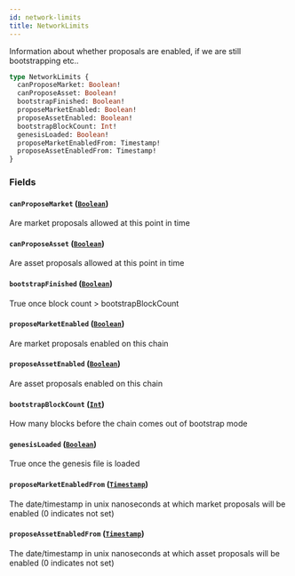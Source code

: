 ```yaml
---
id: network-limits
title: NetworkLimits
---
```



Information about whether proposals are enabled, if we are still bootstrapping etc..

```graphql
type NetworkLimits {
  canProposeMarket: Boolean!
  canProposeAsset: Boolean!
  bootstrapFinished: Boolean!
  proposeMarketEnabled: Boolean!
  proposeAssetEnabled: Boolean!
  bootstrapBlockCount: Int!
  genesisLoaded: Boolean!
  proposeMarketEnabledFrom: Timestamp!
  proposeAssetEnabledFrom: Timestamp!
}
```


### Fields

#### `canProposeMarket` ([`Boolean`](/docs/testnet/graphql/scalars/boolean))

Are market proposals allowed at this point in time


#### `canProposeAsset` ([`Boolean`](/docs/testnet/graphql/scalars/boolean))

Are asset proposals allowed at this point in time


#### `bootstrapFinished` ([`Boolean`](/docs/testnet/graphql/scalars/boolean))

True once block count &#x003E; bootstrapBlockCount


#### `proposeMarketEnabled` ([`Boolean`](/docs/testnet/graphql/scalars/boolean))

Are market proposals enabled on this chain


#### `proposeAssetEnabled` ([`Boolean`](/docs/testnet/graphql/scalars/boolean))

Are asset proposals enabled on this chain


#### `bootstrapBlockCount` ([`Int`](/docs/testnet/graphql/scalars/int))

How many blocks before the chain comes out of bootstrap mode


#### `genesisLoaded` ([`Boolean`](/docs/testnet/graphql/scalars/boolean))

True once the genesis file is loaded


#### `proposeMarketEnabledFrom` ([`Timestamp`](/docs/testnet/graphql/scalars/timestamp))

The date/timestamp in unix nanoseconds at which market proposals will be enabled (0 indicates not set)


#### `proposeAssetEnabledFrom` ([`Timestamp`](/docs/testnet/graphql/scalars/timestamp))

The date/timestamp in unix nanoseconds at which asset proposals will be enabled (0 indicates not set)




